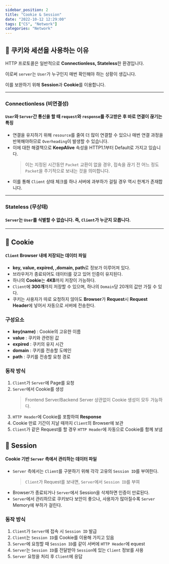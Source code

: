 ```yaml
---
sidebar_position: 2
title: "Cookie & Session"
date: "2022-10-12 12:29:00"
tags: ["CS", "Network"]
categories: "Network"
---
```


## 📌 쿠키와 세션을 사용하는 이유

HTTP 프로토콜은 일반적으로 **Connectionless, Stateless**한 환경입니다.

이로써 `server`는 `User`가 누구인지 매번 확인해야 하는 상황이 생깁니다.

이를 보완하기 위해 **Session**과 **Cookie**를 이용합니다.

---

### Connectionless (비연결성)

#### `User`와 `Server`간 통신을 할 때 `request`와 `response`를 주고받은 후 바로 연결이 끊기는 특징

- 연결을 유지하기 위해 `resource`를 줄여 더 많이 연결할 수 있으나 매번 연결 과정을 반복해야하므로 `Overheading`이 발생할 수 있습니다.
- 이에 대한 해결책으로 **KeepAlive** 속성을 HTTP1.1부터 Default로 가지고 있습니다.
  > 이는 지정된 시간동안 `Packet` 교환이 없을 경우, 접속을 끊기 전 어느 정도 `Packet`을 주기적으로 보내는 것을 의미합니다.
- 이를 통해 `Client` 상태 체크를 하나 서버에 과부하가 걸릴 경우 역시 한계가 존재합니다.

---

### Stateless (무상태)

#### `Server`는 `User`를 식별할 수 없습니다. 즉, `Client`가 누군지 모릅니다.

---

## 🍪 Cookie

#### `Client` Browser 내에 저장되는 데이터 파일

- **key, value, expired, ,domain, path**로 정보가 이루어져 있다.
- 브라우저가 종료되어도 데이터를 갖고 있어 인증이 유지된다.
- 하나의 **Cookie**는 **4KB**까지 저장이 가능하다.
- `Client`에 **300개**까지 저장할 수 있으며, 하나의 `Domain`당 20개의 값만 가질 수 있다.
- 쿠키는 사용자가 따로 요청하지 않아도 **Browser**가 **Request**시 **Request Header**에 넣어서 자동으로 서버에 전송한다.

### 구성요소

- **key(name)** : Cookie의 고유한 이름
- **value** : 쿠키와 관련된 값
- **expired** : 쿠키의 유지 시간
- **domain** : 쿠키를 전송할 도메인
- **path** : 쿠키를 전송할 요청 경로

### 동작 방식

1. `Client`가 `Server`에 Page를 요청
2. `Server`에서 Cookie를 생성
   > Frontend Server/Backend Server 상관없이 Cookie 생성이 모두 가능하다.
3. `HTTP Header`에 Cookie를 포함하여 **Response**
4. Cookie 만료 기간이 지날 때까지 `Client`의 Browser에 보관
5. `Client`가 같은 Request를 할 경우 `HTTP Header`에 자동으로 Cookie를 함께 보냄

## 🔩 Session

#### Cookie 기반 `Server` 측에서 관리하는 데이터 파일

- `Server` 측에서는 `Client`를 구분하기 위해 각각 고유의 `Session ID`를 부여한다.
  > `Client`가 Request를 보내면, `Server`에서 `Session ID`를 부여
- Browser가 종료되거나 `Server`에서 Session을 삭제하면 인증이 만료된다.
- `Server`에서 관리하므로 쿠키보다 보안이 좋으나, 사용자가 많아질수록 `Server` Memory에 부하가 걸린다.

### 동작 방식

1. `Client`가 `Server`에 접속 시 `Session ID` 발급
2. `Client`는 `Session ID`를 Cookie를 이용해 가지고 있음
3. `Server`에 요청할 때 `Session ID`를 같이 서버에 `HTTP Header`에 equest
4. `Server`는 `Session ID`를 전달받아 `Session`에 있는 `Client` 정보를 사용
5. `Server` 요청을 처리 후 `Client`에 응답
